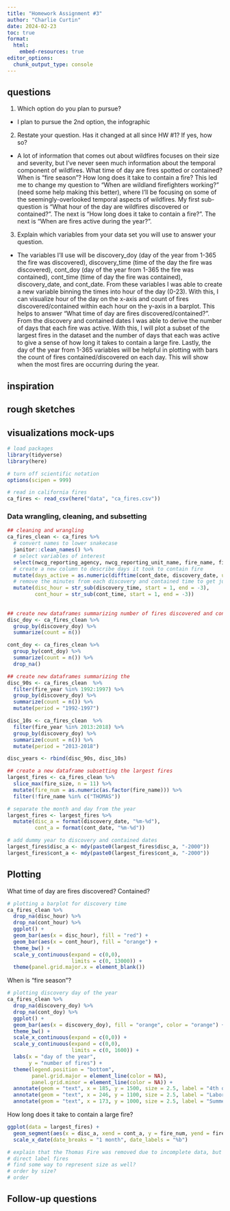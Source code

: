 ```yaml
---
title: "Homework Assignment #3"
author: "Charlie Curtin"
date: 2024-02-23
toc: true
format:
  html:
    embed-resources: true
editor_options: 
  chunk_output_type: console
---
```


## questions

1. Which option do you plan to pursue?

- I plan to pursue the 2nd option, the infographic

2. Restate your question. Has it changed at all since HW #1? If yes, how so?

- A lot of information that comes out about wildfires focuses on their size and severity, but I've never seen much information about the temporal component of wildfires. What time of day are fires spotted or contained? When is "fire season"? How long does it take to contain a fire? This led me to change my question to "When are wildland firefighters working?" (need some help making this better), where I'll be focusing on some of the seemingly-overlooked temporal aspects of wildfires. My first sub-question is "What hour of the day are wildfires discovered or contained?". The next is "How long does it take to contain a fire?". The next is "When are fires active during the year?".

3. Explain which variables from your data set you will use to answer your question.

- The variables I'll use will be discovery_doy (day of the year from 1-365 the fire was discovered), discovery_time (time of the day the fire was discovered), cont_doy (day of the year from 1-365 the fire was contained), cont_time (time of day the fire was contained), discovery_date, and cont_date. From these variables I was able to create a new variable binning the times into hour of the day (0-23). With this, I can visualize hour of the day on the x-axis and count of fires discovered/contained within each hour on the y-axis in a barplot. This helps to answer "What time of day are fires discovered/contained?". From the discovery and contained dates I was able to derive the number of days that each fire was active. With this, I will plot a subset of the largest fires in the dataset and the number of days that each was active to give a sense of how long it takes to contain a large fire. Lastly, the day of the year from 1-365 variables will be helpful in plotting with bars the count of fires contained/discovered on each day. This will show when the most fires are occurring during the year. 


## inspiration






## rough sketches



## visualizations mock-ups

```r
# load packages
library(tidyverse)
library(here)

# turn off scientific notation
options(scipen = 999)
```

```r
# read in california fires
ca_fires <- read_csv(here("data", "ca_fires.csv"))
```

### Data wrangling, cleaning, and subsetting

```r
## cleaning and wrangling
ca_fires_clean <- ca_fires %>% 
  # convert names to lower snakecase
  janitor::clean_names() %>% 
  # select variables of interest
  select(nwcg_reporting_agency, nwcg_reporting_unit_name, fire_name, fire_year, discovery_date, discovery_doy, discovery_time, discovery_time, nwcg_cause_classification, nwcg_general_cause, cont_date, cont_doy, cont_time, fire_size, fire_size_class, fips_name) %>% 
  # create a new column to describe days it took to contain fire 
  mutate(days_active = as.numeric(difftime(cont_date, discovery_date, units = "days"))) %>% 
  # remove the minutes from each discovery and contained time to get just the hour
  mutate(disc_hour = str_sub(discovery_time, start = 1, end = -3),
         cont_hour = str_sub(cont_time, start = 1, end = -3))
           
           
## create new dataframes summarizing number of fires discovered and contained on each day of the year
disc_doy <- ca_fires_clean %>% 
  group_by(discovery_doy) %>% 
  summarize(count = n())

cont_doy <- ca_fires_clean %>% 
  group_by(cont_doy) %>% 
  summarize(count = n()) %>% 
  drop_na()

## create new dataframes summarizing the 
disc_90s <- ca_fires_clean  %>% 
  filter(fire_year %in% 1992:1997) %>% 
  group_by(discovery_doy) %>% 
  summarize(count = n()) %>% 
  mutate(period = "1992-1997")

disc_10s <- ca_fires_clean  %>% 
  filter(fire_year %in% 2013:2018) %>% 
  group_by(discovery_doy) %>% 
  summarize(count = n()) %>% 
  mutate(period = "2013-2018")

disc_years <- rbind(disc_90s, disc_10s)

## create a new dataframe subsetting the largest fires
largest_fires <- ca_fires_clean %>% 
  slice_max(fire_size, n = 11) %>% 
  mutate(fire_num = as.numeric(as.factor(fire_name))) %>% 
  filter(!fire_name %in% c("THOMAS"))

# separate the month and day from the year
largest_fires <- largest_fires %>% 
  mutate(disc_a = format(discovery_date, "%m-%d"),
         cont_a = format(cont_date, "%m-%d"))

# add dummy year to discovery and contained dates
largest_fires$disc_a <- mdy(paste0(largest_fires$disc_a, "-2000"))
largest_fires$cont_a <- mdy(paste0(largest_fires$cont_a, "-2000"))
```


## Plotting

What time of day are fires discovered? Contained?
```r
# plotting a barplot for discovery time
ca_fires_clean %>% 
  drop_na(disc_hour) %>% 
  drop_na(cont_hour) %>% 
  ggplot() +
  geom_bar(aes(x = disc_hour), fill = "red") +
  geom_bar(aes(x = cont_hour), fill = "orange") +
  theme_bw() +
  scale_y_continuous(expand = c(0,0),
                     limits = c(0, 13000)) +
  theme(panel.grid.major.x = element_blank())
```


When is "fire season"?
```r
# plotting discovery day of the year
ca_fires_clean %>% 
  drop_na(discovery_doy) %>% 
  drop_na(cont_doy) %>% 
  ggplot() +
  geom_bar(aes(x = discovery_doy), fill = "orange", color = "orange") +
  theme_bw() +
  scale_x_continuous(expand = c(0,0)) +
  scale_y_continuous(expand = c(0,0),
                     limits = c(0, 1600)) +
  labs(x = "day of the year",
       y = "number of fires") +
  theme(legend.position = "bottom",
        panel.grid.major = element_line(color = NA),
        panel.grid.minor = element_line(color = NA)) +
  annotate(geom = "text", x = 185, y = 1500, size = 2.5, label = "4th of July") +
  annotate(geom = "text", x = 246, y = 1100, size = 2.5, label = "Labor Day") +
  annotate(geom = "text", x = 173, y = 1000, size = 2.5, label = "Summer Solstice")
```

How long does it take to contain a large fire?

```r

ggplot(data = largest_fires) +
  geom_segment(aes(x = disc_a, xend = cont_a, y = fire_num, yend = fire_num, color = fire_name), size = 1) +
  scale_x_date(date_breaks = "1 month", date_labels = "%b")

# explain that the Thomas Fire was removed due to incomplete data, but that it is the largest in the dataset
# direct label fires
# find some way to represent size as well?
# order by size?
# order 
```

## Follow-up questions




